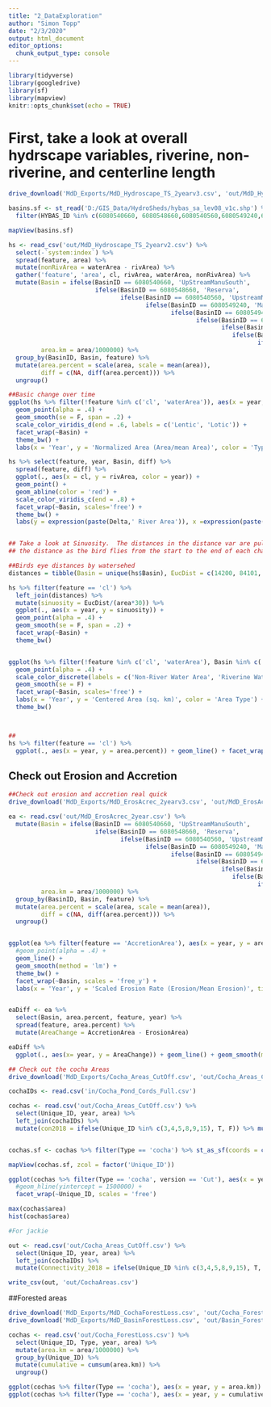 ```yaml
---
title: "2_DataExploration"
author: "Simon Topp"
date: "2/3/2020"
output: html_document
editor_options: 
  chunk_output_type: console
---
```


```r
library(tidyverse)
library(googledrive)
library(sf)
library(mapview)
knitr::opts_chunk$set(echo = TRUE)
```

# First, take a look at overall hydrscape variables, riverine, non-riverine, and centerline length

```r
drive_download('MdD_Exports/MdD_Hydroscape_TS_2yearv3.csv', 'out/MdD_Hydroscape_TS_2yearv2.csv', overwrite = T)

basins.sf <- st_read('D:/GIS_Data/HydroSheds/hybas_sa_lev08_v1c.shp') %>%
  filter(HYBAS_ID %in% c(6080540660, 6080548660,6080540560,6080549240,6080549470,6080548950,6080552360,6080552360,6080552520, 6080546500))

mapView(basins.sf)

hs <- read_csv('out/MdD_Hydroscape_TS_2yearv2.csv') %>% 
  select(-`system:index`) %>%
  spread(feature, area) %>%
  mutate(nonRivArea = waterArea - rivArea) %>%
  gather('feature', 'area', cl, rivArea, waterArea, nonRivArea) %>%
  mutate(Basin = ifelse(BasinID == 6080540660, 'UpStreamManuSouth', 
                        ifelse(BasinID == 6080548660, 'Reserva',
                               ifelse(BasinID == 6080540560, 'UpstreamManuNorth',
                                      ifelse(BasinID == 6080549240, 'Manu_Colorado',
                                             ifelse(BasinID == 6080549470, 'Colorado',
                                                    ifelse(BasinID == 6080548950, 'Colorado_InamWest',
                                                           ifelse(BasinID == 6080552360, 'Colorado_InamEast',
                                                              ifelse(BasinID == 6080552360, 'Colorado_InamEast',
                                                                     ifelse(BasinID == 6080552520, 'Inambari','Inam_Puerto'))))))))),
         area.km = area/1000000) %>%
  group_by(BasinID, Basin, feature) %>%
  mutate(area.percent = scale(area, scale = mean(area)),
         diff = c(NA, diff(area.percent))) %>%
  ungroup()

##Basic change over time
ggplot(hs %>% filter(!feature %in% c('cl', 'waterArea')), aes(x = year, y = area.percent, color = feature)) + 
  geom_point(alpha = .4) + 
  geom_smooth(se = F, span = .2) + 
  scale_color_viridis_d(end = .6, labels = c('Lentic', 'Lotic')) +
  facet_wrap(~Basin) +
  theme_bw() +
  labs(x = 'Year', y = 'Normalized Area (Area/mean Area)', color = 'Type', title = 'Change in Surface water extent')

hs %>% select(feature, year, Basin, diff) %>%
  spread(feature, diff) %>%
  ggplot(., aes(x = cl, y = rivArea, color = year)) +
  geom_point() + 
  geom_abline(color = 'red') +
  scale_color_viridis_c(end = .8) +
  facet_wrap(~Basin, scales='free') +
  theme_bw() +
  labs(y = expression(paste(Delta,' River Area')), x =expression(paste(Delta, ' Centerline Length')), title = 'Centerline length vs river area')


## Take a look at Sinuosity.  The distances in the distance var are pulled out of google earth and are just
## the distance as the bird flies from the start to the end of each channel for each basin.

##Birds eye distances by watersehed
distances = tibble(Basin = unique(hs$Basin), EucDist = c(14200, 84101, 60684, 24720, 36577, 67224+18383+7005, 55659+53012+19625, 39543, 87737))

hs %>% filter(feature == 'cl') %>%
  left_join(distances) %>%
  mutate(sinuosity = EucDist/(area*30)) %>%
  ggplot(., aes(x = year, y = sinuosity)) +
  geom_point(alpha = .4) + 
  geom_smooth(se = F, span = .2) + 
  facet_wrap(~Basin) +
  theme_bw()


ggplot(hs %>% filter(!feature %in% c('cl', 'waterArea'), Basin %in% c('Colorado', 'Inambari', 'Reserva', 'UpstreamManuNorth')), aes(x = year, y = area.percent, color = feature)) + 
  geom_point(alpha = .4) +
  scale_color_discrete(labels = c('Non-River Water Area', 'Riverine Water Area')) +
  geom_smooth(se = F) + 
  facet_wrap(~Basin, scales='free') +
  labs(x = 'Year', y = 'Centered Area (sq. km)', color = 'Area Type') +
  theme_bw()



##
hs %>% filter(feature == 'cl') %>% 
  ggplot(., aes(x = year, y = area.percent)) + geom_line() + facet_wrap(~Basin)

```

## Check out Erosion and Accretion

```r
##Check out erosion and accretion real quick
drive_download('MdD_Exports/MdD_ErosAcrec_2yearv3.csv', 'out/MdD_ErosAcrec_2year.csv', overwrite = T)

ea <- read.csv('out/MdD_ErosAcrec_2year.csv') %>%
  mutate(Basin = ifelse(BasinID == 6080540660, 'UpStreamManuSouth', 
                        ifelse(BasinID == 6080548660, 'Reserva',
                               ifelse(BasinID == 6080540560, 'UpstreamManuNorth',
                                      ifelse(BasinID == 6080549240, 'Manu_Colorado',
                                             ifelse(BasinID == 6080549470, 'Colorado',
                                                    ifelse(BasinID == 6080548950, 'Colorado_InamWest',
                                                           ifelse(BasinID == 6080552360, 'Colorado_InamEast',
                                                              ifelse(BasinID == 6080552360, 'Colorado_InamEast',
                                                                     ifelse(BasinID == 6080552520, 'Inambari','Inam_Puerto'))))))))),
         area.km = area/1000000) %>%
  group_by(BasinID, Basin, feature) %>%
  mutate(area.percent = scale(area, scale = mean(area)),
         diff = c(NA, diff(area.percent))) %>%
  ungroup()


ggplot(ea %>% filter(feature == 'AccretionArea'), aes(x = year, y = area.percent)) + 
  #geom_point(alpha = .4) + 
  geom_line() +
  geom_smooth(method = 'lm') +
  theme_bw() +
  facet_wrap(~Basin, scales = 'free_y') +
  labs(x = 'Year', y = 'Scaled Erosion Rate (Erosion/Mean Erosion)', title = 'Erosion by watershed over time')


eaDiff <- ea %>%
  select(Basin, area.percent, feature, year) %>%
  spread(feature, area.percent) %>%
  mutate(AreaChange = AccretionArea - ErosionArea)

eaDiff %>%
  ggplot(., aes(x= year, y = AreaChange)) + geom_line() + geom_smooth(method = 'lm') + facet_wrap(~Basin) 
```


```r
## Check out the cocha Areas
drive_download('MdD_Exports/Cocha_Areas_CutOff.csv', 'out/Cocha_Areas_CutOff.csv')

cochaIDs <- read.csv('in/Cocha_Pond_Cords_Full.csv')

cochas <- read.csv('out/Cocha_Areas_CutOff.csv') %>%
  select(Unique_ID, year, area) %>%
  left_join(cochaIDs) %>%
  mutate(con2018 = ifelse(Unique_ID %in% c(3,4,5,8,9,15), T, F)) %>% mutate(version = 'Cut')


cochas.sf <- cochas %>% filter(Type == 'cocha') %>% st_as_sf(coords = c('Long', 'Lat'), crs = 4326)

mapView(cochas.sf, zcol = factor('Unique_ID'))

ggplot(cochas %>% filter(Type == 'cocha', version == 'Cut'), aes(x = year, y = area/1000000, color = con2018)) + geom_line() + 
  #geom_hline(yintercept = 1500000) + 
  facet_wrap(~Unique_ID, scales = 'free')

max(cochas$area)
hist(cochas$area)

#For jackie

out <- read.csv('out/Cocha_Areas_CutOff.csv') %>%
  select(Unique_ID, year, area) %>%
  left_join(cochaIDs) %>%
  mutate(Connectivity_2018 = ifelse(Unique_ID %in% c(3,4,5,8,9,15), T, F))

write_csv(out, 'out/CochaAreas.csv')
```

##Forested areas

```r
drive_download('MdD_Exports/MdD_CochaForestLoss.csv', 'out/Cocha_ForestLoss.csv')
drive_download('MdD_Exports/MdD_BasinForestLoss.csv', 'out/Basin_ForestLoss.csv')

cochas <- read.csv('out/Cocha_ForestLoss.csv') %>%
  select(Unique_ID, Type, year, area) %>%
  mutate(area.km = area/1000000) %>%
  group_by(Unique_ID) %>%
  mutate(cumulative = cumsum(area.km)) %>%
  ungroup()

ggplot(cochas %>% filter(Type == 'cocha'), aes(x = year, y = area.km)) + geom_col() + facet_wrap(~Unique_ID) + labs(x = 'year', y = 'Forest loss (sq km)', title = 'Forest loss within 2km of Cocha')
ggplot(cochas %>% filter(Type == 'cocha'), aes(x = year, y = cumulative)) + geom_col() + facet_wrap(~Unique_ID) + labs(x = 'year', y = 'Cumulative Forest loss (sq km)', title = 'Cumulative Forest loss within 2km of Cocha')


```

